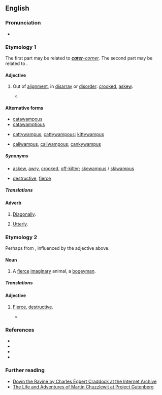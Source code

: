 ==English==
{{was wotd|2009|September|7}}

===Pronunciation===
* {{a|US}} {{IPA|/ˌkætəˈwɑmpəs/|/ˈkætəwɑmpəs/|lang=en}}

===Etymology 1===
The first part may be related to ''[[cater-corner|'''cater'''-corner]]''. The second part may be related to {{m|en|wampish||wriggle, twist about like a fish}}.

====Adjective====
{{en-adj}}

# {{lb|en|US}} Out of [[alignment]], in [[disarray]] or [[disorder]]: [[crooked]], [[askew]].
#* {{quote-text|year=1885|author=Charles Egbert Craddock|title=Down the Ravine|passage="Waal, I noticed ez the aidge o' one o' them boards war sot sorter '''catawampus''', ...".}}

====Alternative forms====
* [[catawampous]]
* [[catawamptious]]
* {{q|influenced by ''cat'', ''catty'', ''kitty''}} [[cattywampus]], [[cattywampous]]; [[kittywampus]]
* {{q|with other initial elements}} [[caliwampus]], [[caliwampous]]; [[cankywampus]]

=====Synonyms=====
* {{sense|out of alignment}} [[askew]], [[awry]], [[crooked]], [[off-kilter]]; [[skewampus]] / [[skiwampus]]
* {{sense|fierce, destructive}} [[destructive]], [[fierce]]

=====Translations=====
{{trans-top|out of alignment, crooked, cater-corner}}
{{trans-mid}}
{{trans-bottom}}

{{trans-top|fierce, destructive}}
{{trans-mid}}
{{trans-bottom}}

====Adverb====
{{en-adv}}

# {{lb|en|US}} [[diagonally|Diagonally]].
# {{lb|en|US}} [[utterly|Utterly]].

===Etymology 2===
Perhaps from {{m|en|catamount||cougar, puma, lynx}}, influenced by the adjective above.

====Noun====
{{en-noun|es}}

# {{lb|en|US}} A [[fierce]] [[imaginary]] animal, a [[bogeyman]].

=====Translations=====
{{trans-top|fierce imaginary animal}}
{{trans-mid}}
{{trans-bottom}}

====Adjective====
{{en-adj}}

# {{lb|en|US}} [[fierce|Fierce]], [[destructive]].
#* {{quote-text|year=1844|author={{w|Charles Dickens}}|title=The Life and Adventures of Martin Chuzzlewit|chapter=21|passage=There air some '''catawampous''' chawers in the small way too, as graze upon a human pretty strong; but don't mind them, they're company.}}

===References===
* {{R:HDAS_A-G}}
* {{R:DARE A-C}}
* {{R:The Routledge Dictionary of Historical Slang}}
* {{R:Mrs Byrne's Dictionary}}

===Further reading===
* [http://www.archive.org/details/downtheravine00cradrich Down the Ravine by Charles Egbert Craddock at the Internet Archive]
* [http://www.gutenberg.org/etext/968 The Life and Adventures of Martin Chuzzlewit at Project Gutenberg]